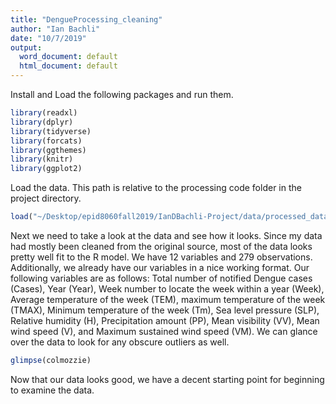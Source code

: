 ```yaml
---
title: "DengueProcessing_cleaning"
author: "Ian Bachli"
date: "10/7/2019"
output:
  word_document: default
  html_document: default
---
```


Install and Load the following packages and run them. 

```r
library(readxl)
library(dplyr)
library(tidyverse)
library(forcats)
library(ggthemes)
library(knitr)
library(ggplot2)
```

Load the data. This path is relative to the processing code folder in the project directory.

```r
load("~/Desktop/epid8060fall2019/IanDBachli-Project/data/processed_data/colmozzie.rda")
```

Next we need to take a look at the data and see how it looks. Since my data had mostly been cleaned from the original source, most of the data looks pretty well fit to the R model. We have 12 variables and 279 observations. Additionally, we already have our variables in a nice working format. Our following variables are as follows: Total number of notified Dengue cases (Cases), Year (Year), Week number to locate the week within a year (Week), Average temperature of the week (TEM), maximum temperature of the week (TMAX), Minimum temperature of the week (Tm), Sea level pressure (SLP), Relative humidity (H), Precipitation amount (PP), Mean visibility (VV), Mean wind speed (V), and Maximum sustained wind speed (VM). We can glance over the data to look for any obscure outliers as well.


```r
glimpse(colmozzie)
```

Now that our data looks good, we have a decent starting point for beginning to examine the data. 
